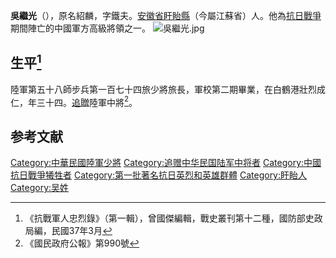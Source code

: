 '''吳繼光'''（{{bd|1904年||1937年|11月|}}），原名紹麟，字鐵夫。[[安徽省|安徽省]][[盱眙縣|盱眙縣]]（今屬江蘇省）人。他為[[抗日戰爭|抗日戰爭]]期間陣亡的中國軍方高級將領之一。
[[File:吳繼光.jpg|thumb]]

== 生平<ref>《抗戰軍人忠烈錄》（第一輯），曾國傑編輯，戰史叢刊第十二種，國防部史政局編，民國37年3月</ref> ==
陸軍第五十八師步兵第一百七十四旅少將旅長，軍校第二期畢業，在白鶴港壯烈成仁，年三十四。[[追贈|追贈]]陸軍中將<ref>《國民政府公報》第990號</ref>。

== 参考文献 ==
{{Reflist}}

[[Category:中華民國陸軍少將|Category:中華民國陸軍少將]]
[[Category:追赠中华民国陆军中将者|Category:追赠中华民国陆军中将者]]
[[Category:中國抗日戰爭犧牲者|Category:中國抗日戰爭犧牲者]]
[[Category:第一批著名抗日英烈和英雄群體|Category:第一批著名抗日英烈和英雄群體]]
[[Category:盱眙人|Category:盱眙人]]
[[Category:吴姓|Category:吴姓]]